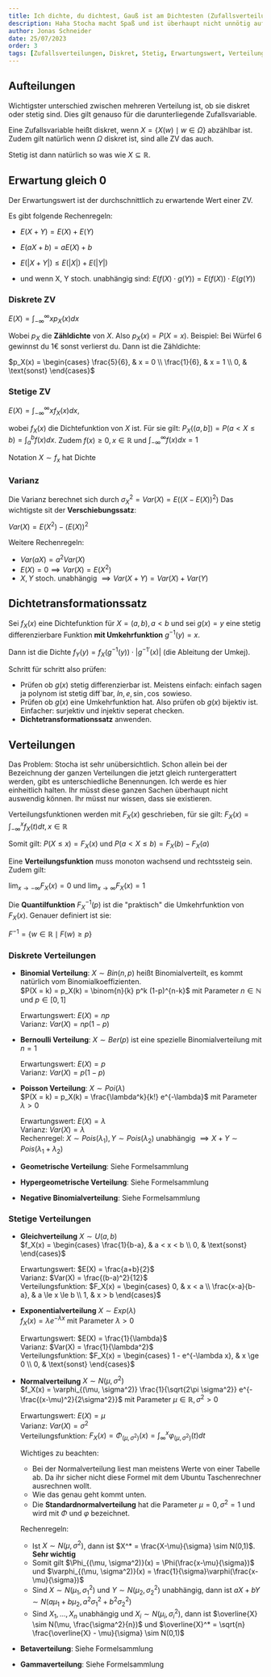 ```yaml
---
title: Ich dichte, du dichtest, Gauß ist am Dichtesten (Zufallsverteilung/dichten)
description: Haha Stocha macht Spaß und ist überhaupt nicht unnötig aufgeblasen mit x dummen Begriffen haha
author: Jonas Schneider
date: 25/07/2023
order: 3
tags: [Zufallsverteilungen, Diskret, Stetig, Erwartungswert, Verteilungsfunktion, Dichte]
---
```


## Aufteilungen

Wichtigster unterschied zwischen mehreren Verteilung ist, ob sie diskret oder stetig sind. Dies gilt genauso für die darunterliegende Zufallsvariable.

Eine Zufallsvariable heißt diskret, wenn $X = \{X(w) \mid w \in \Omega\}$ abzählbar ist. Zudem gilt natürlich wenn $\Omega$ diskret ist, sind alle ZV das auch.

Stetig ist dann natürlich so was wie $X \subseteq \mathbb{R}$.

## Erwartung gleich 0

Der Erwartungswert ist der durchschnittlich zu erwartende Wert einer ZV.

Es gibt folgende Rechenregeln:

 - $E(X + Y) = E(X) + E(Y)$
 - $E(aX +b) = aE(X) + b$
 - $E(|X+Y|) \le E(|X|) + E(|Y|)$

 - und wenn X, Y stoch. unabhängig sind:
    $E(f(X) \cdot g(Y)) = E(f(X)) \cdot E(g(Y))$

### Diskrete ZV

$E(X) = \int_{-\infty}^{\infty} x p_X(x) dx$

Wobei $p_X$ die **Zähldichte** von $X$. Also $p_X(x) = P(X = x)$. Beispiel:
Bei Würfel 6 gewinnst du 1€ sonst verlierst du.
Dann ist die Zähldichte:

$p_X(x) = \begin{cases} \frac{5}{6}, & x = 0 \\ \frac{1}{6}, & x = 1 \\ 0, & \text{sonst} \end{cases}$

### Stetige ZV

$E(X) = \int_{-\infty}^{\infty} xf_X(x)dx$,

wobei $f_X(x)$ die Dichtefunktion von $X$ ist.
Für sie gilt:
$P_X((a,b]) = P(a < X \le b) = \int_a^b f(x)dx$. Zudem $f(x) \ge 0, x \in \mathbb{R}$ und $\int_{-\infty}^{\infty} f(x) dx = 1$

Notation $X \sim f_x$ hat Dichte 


### Varianz
  Die Varianz berechnet sich durch $\sigma_X^2 = Var(X) = E((X - E(X))^2)$
  Das wichtigste sit der **Verschiebungssatz**:

  $Var(X) = E(X^2) - (E(X))^2$

  Weitere Rechenregeln:

  - $Var(aX) = a^2Var(X)$
  - $E(X) = 0 \implies Var(X) = E(X^2)$
  - $X,Y$ stoch. unabhängig $\implies Var(X + Y) = Var(X) + Var(Y)$

## Dichtetransformationssatz
Sei $f_X(x)$ eine Dichtefunktion für $X=(a,b), a < b$ und sei $g(x) = y$ eine stetig differenzierbare Funktion **mit Umkehrfunktion** $g^{-1}(y) = x$.

Dann ist die Dichte $f_Y(y) = f_X(g^{-1}(y)) \cdot |g^{-1'}(x)|$ (die Ableitung der Umkej).

Schritt für schritt also prüfen:

- Prüfen ob $g(x)$ stetig differenzierbar ist. Meistens einfach: einfach sagen ja polynom ist stetig diff`bar, $ln, e, \sin, \cos$ sowieso.
- Prüfen ob $g(x)$ eine Umkehrfunktion hat. Also prüfen ob $g(x)$ bijektiv ist. Einfacher: surjektiv und injektiv seperat checken.
- **Dichtetransformationssatz** anwenden.

## Verteilungen

Das Problem: Stocha ist sehr unübersichtlich. Schon allein bei der Bezeichnung der ganzen Verteilungen die jetzt gleich runtergerattert werden, gibt es unterschiedliche Benennungen. Ich werde es hier einheitlich halten.
Ihr müsst diese ganzen Sachen überhaupt nicht auswendig können. Ihr müsst nur wissen, dass sie existieren.

Verteilungsfunktionen werden mit $F_X(x)$ geschrieben, für sie gilt:
$F_X(x) = \int_{-\infty}^{x} f_X(t) dt, x \in \mathbb{R}$

Somit gilt: $P(X \le x) = F_X(x)$ und $P(a < X \le b) = F_X(b) - F_X(a)$

Eine **Verteilungsfunktion** muss monoton wachsend und rechtssteig sein. Zudem gilt:

$\lim_{x \to -\infty} F_X(x) = 0$ und $\lim_{x \to \infty} F_X(x) = 1$


Die **Quantilfunktion** $F_X^{-1}(p)$ ist die "praktisch" die Umkehrfunktion von $F_X(x)$. Genauer definiert ist sie:

$F^{-1}= \{w \in \mathbb{R} \mid F(w) \ge p\}$

### Diskrete Verteilungen

- **Binomial Verteilung**:
  $X \sim Bin(n,p)$ heißt Binomialverteilt, es kommt natürlich vom Binomialkoeffizienten. <br/>
  $P(X = k) = p_X(k) = \binom{n}{k} p^k (1-p)^{n-k}$ mit Parameter $n \in \mathbb{N}$ und $p \in [0,1]$
  
  Erwartungswert: $E(X) = np$ <br/>
  Varianz: $Var(X) = np(1-p)$ <br/>

- **Bernoulli Verteilung**:
  $X \sim Ber(p)$ ist eine spezielle Binomialverteilung mit $n = 1$ <br/>

  Erwartungswert: $E(X) = p$ <br/>
  Varianz: $Var(X) = p(1-p)$ <br/>

- **Poisson Verteilung**:
  $X \sim Poi(\lambda)$ <br/>
  $P(X = k) = p_X(k) = \frac{\lambda^k}{k!} e^{-\lambda}$ mit Parameter $\lambda > 0$ <br/>

  Erwartungswert: $E(X) = \lambda$ <br/>
  Varianz: $Var(X) = \lambda$ <br/>
  Rechenregel: $X \sim Pois(\lambda_1), Y \sim Pois(\lambda_2)$ unabhängig $\implies X + Y \sim Pois(\lambda_1 + \lambda_2)$

- **Geometrische Verteilung**: Siehe Formelsammlung
- **Hypergeometrische Verteilung**: Siehe Formelsammlung
- **Negative Binomialverteilung**: Siehe Formelsammlung


### Stetige Verteilungen
- **Gleichverteilung**
  $X \sim U(a,b)$ <br/>
  $f_X(x) = \begin{cases} \frac{1}{b-a}, & a < x < b \\ 0, & \text{sonst} \end{cases}$

  Erwartungswert: $E(X) = \frac{a+b}{2}$ <br/>
  Varianz: $Var(X) = \frac{(b-a)^2}{12}$ <br/>
  Verteilungsfunktion: $F_X(x) = \begin{cases} 0, & x < a \\ \frac{x-a}{b-a}, & a \le x \le b \\ 1, & x > b \end{cases}$

- **Exponentialverteilung**
  $X \sim Exp(\lambda)$ <br/>
  $f_X(x) = \lambda e^{-\lambda x}$ mit Parameter $\lambda > 0$ <br/>

  Erwartungswert: $E(X) = \frac{1}{\lambda}$ <br/>
  Varianz: $Var(X) = \frac{1}{\lambda^2}$ <br/>
  Verteilungsfunktion: $F_X(x) = \begin{cases} 1 - e^{-\lambda x}, & x \ge 0 \\ 0, & \text{sonst} \end{cases}$

- **Normalverteilung**
  $X \sim N(\mu, \sigma^2)$ <br/>
  $f_X(x) = \varphi_{(\mu, \sigma^2)} \frac{1}{\sqrt{2\pi \sigma^2}} e^{-\frac{(x-\mu)^2}{2\sigma^2}}$ mit Parameter $\mu \in \mathbb{R}, \sigma^2 > 0$ <br/>

  Erwartungswert: $E(X) = \mu$ <br/>
  Varianz: $Var(X) = \sigma^2$ <br/>
  Verteilungsfunktion: $F_X(x) = \Phi_{(\mu, \sigma^2)}(x) = \int_{\infty}^x \varphi_{(\mu, \sigma^2)}(t) dt$ <br/>

  Wichtiges zu beachten: <br/>
    
    - Bei der Normalverteilung liest man meistens Werte von einer Tabelle ab. Da ihr sicher nicht diese Formel mit dem Ubuntu Taschenrechner ausrechnen wollt.
    - Wie das genau geht kommt unten. 
    - Die **Standardnormalverteilung** hat die Parameter $\mu = 0, \sigma^2 = 1$ und wird mit $\Phi$ und $\varphi$ bezeichnet.
  
  Rechenregeln: 
  
    - Ist $X \sim N(\mu, \sigma^2)$, dann ist $X^* = \frac{X-\mu}{\sigma} \sim N(0,1)$. **Sehr wichtig**
    - Somit gilt $\Phi_{(\mu, \sigma^2)}(x) = \Phi(\frac{x-\mu}{\sigma})$ und $\varphi_{(\mu, \sigma^2)}(x) = \frac{1}{\sigma}\varphi(\frac{x-\mu}{\sigma})$
    - Sind $X \sim N(\mu_1, \sigma_1^2)$ und $Y \sim N(\mu_2, \sigma_2^2)$ unabhängig, dann ist $aX+bY \sim N(a\mu_1 + b\mu_2, a^2\sigma_1^2 + b^2\sigma_2^2)$
    - Sind $X_1, ..., X_n$ unabhängig und $X_i \sim N(\mu_i, \sigma_i^2)$, dann ist $\overline{X} \sim N(\mu, \frac{\sigma^2}{n})$ und $\overline{X}^* = \sqrt{n} \frac{\overline{X} - \mu}{\sigma} \sim N(0,1)$

- **Betaverteilung**: Siehe Formelsammlung
- **Gammaverteilung**: Siehe Formelsammlung


